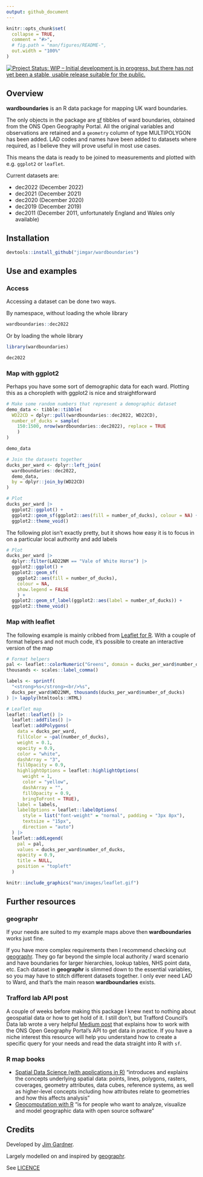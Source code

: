```yaml
---
output: github_document
---
```


<!-- README.md is generated from README.Rmd. Please edit that file -->

```r
knitr::opts_chunk$set(
  collapse = TRUE,
  comment = "#>",
  # fig.path = "man/figures/README-",
  out.width = "100%"
)
```

<!-- badges: start -->
[![Project Status: WIP – Initial development is in progress, but there has not yet been a stable, usable release suitable for the public.](https://www.repostatus.org/badges/latest/wip.svg)](https://www.repostatus.org/#wip)
<!-- badges: end -->

## Overview

**wardboundaries** is an R data package for mapping UK ward boundaries.

The only objects in the package are [sf](https://r-spatial.github.io/sf/) tibbles of ward boundaries, obtained from the ONS Open Geography Portal. All the original variables and observations are retained and a `geometry` column of type MULTIPOLYGON has been added. LAD codes and names have been added to datasets where required, as I believe they will prove useful in most use cases.

This means the data is ready to be joined to measurements and plotted with e.g. `ggplot2` or `leaflet`.

Current datasets are:

- dec2022 (December 2022)
- dec2021 (December 2021)
- dec2020 (December 2020)
- dec2019 (December 2019)
- dec2011 (December 2011, unfortunately England and Wales only available)

## Installation

``` r
devtools::install_github("jimgar/wardboundaries")
```

## Use and examples

### Access

Accessing a dataset can be done two ways.

By namespace, without loading the whole library

``` r
wardboundaries::dec2022
```

Or by loading the whole library

``` r
library(wardboundaries)

dec2022
```

### Map with ggplot2

Perhaps you have some sort of demographic data for each ward. Plotting this as a choropleth with ggplot2 is nice and straightforward

``` r
# Make some random numbers that represent a demographic dataset 
demo_data <- tibble::tibble(
  WD22CD = dplyr::pull(wardboundaries::dec2022, WD22CD),
  number_of_ducks = sample(
    150:1500, nrow(wardboundaries::dec2022), replace = TRUE
    )
)

demo_data
```

``` r
# Join the datasets together
ducks_per_ward <- dplyr::left_join(
  wardboundaries::dec2022,
  demo_data, 
  by = dplyr::join_by(WD22CD)
)
```

``` r
# Plot
ducks_per_ward |>
  ggplot2::ggplot() +
  ggplot2::geom_sf(ggplot2::aes(fill = number_of_ducks), colour = NA) +
  ggplot2::theme_void()
```

The following plot isn't exactly pretty, but it shows how easy it is to focus 
in on a particular local authority and add labels 

``` r
# Plot
ducks_per_ward |>
  dplyr::filter(LAD22NM == "Vale of White Horse") |>
  ggplot2::ggplot() +
  ggplot2::geom_sf(
    ggplot2::aes(fill = number_of_ducks), 
    colour = NA,
    show.legend = FALSE
    ) +
  ggplot2::geom_sf_label(ggplot2::aes(label = number_of_ducks)) +
  ggplot2::theme_void()
```

### Map with leaflet

The following example is mainly cribbed from [Leaflet for R](https://rstudio.github.io/leaflet/choropleths.html). With a couple of format
helpers and not much code, it's possible to create an interactive version of
the map

```r
# Format helpers
pal <- leaflet::colorNumeric("Greens", domain = ducks_per_ward$number_of_ducks)
thousands <- scales::label_comma()

labels <- sprintf(
  "<strong>%s</strong><br/>%s",
  ducks_per_ward$WD22NM, thousands(ducks_per_ward$number_of_ducks)
) |> lapply(htmltools::HTML)

# Leaflet map
leaflet::leaflet() |>
  leaflet::addTiles() |>
  leaflet::addPolygons(
    data = ducks_per_ward,
    fillColor = ~pal(number_of_ducks),
    weight = 0.1,
    opacity = 0.9,
    color = "white",
    dashArray = "3",
    fillOpacity = 0.9,
    highlightOptions = leaflet::highlightOptions(
      weight = 1,
      color = "yellow",
      dashArray = "",
      fillOpacity = 0.9,
      bringToFront = TRUE),
    label = labels,
    labelOptions = leaflet::labelOptions(
      style = list("font-weight" = "normal", padding = "3px 8px"),
      textsize = "15px",
      direction = "auto")
  ) |>
  leaflet::addLegend(
    pal = pal,
    values = ducks_per_ward$number_of_ducks,
    opacity = 0.9,
    title = NULL,
    position = "topleft"
  )
```

```r
knitr::include_graphics("man/images/leaflet.gif")
```

## Further resources

### geographr

If your needs are suited to my example maps above then **wardboundaries** works just fine. 

If you have more complex requirements then I recommend checking out [geographr](https://github.com/humaniverse/geographr). They go far beyond the simple local authority / ward scenario and have boundaries for larger hierarchies, lookup tables, NHS point data, etc. Each dataset in **geographr** is slimmed down to the essential variables, so you may have to stitch different datasets together. I only ever need LAD to Ward, and that's the main reason **wardboundaries** exists. 

### Trafford lab API post

A couple of weeks before making this package I knew next to nothing about geospatial data or how to get hold of it. I still don't, but Trafford Council's Data lab wrote a very helpful [Medium post](https://medium.com/@traffordDataLab/pushing-the-boundaries-with-the-open-geography-portal-api-4d70637bddc3) that explains how to work with the ONS Open Geography Portal's API to get data in practice. If you have a niche interest this resource will help you understand how to create a specific query for your needs and read the data straight into R with `sf`.

### R map books

- [Spatial Data Science (with applications in R)](https://r-spatial.org/book/) "introduces and explains the concepts underlying spatial data: points, lines, polygons, rasters, coverages, geometry attributes, data cubes, reference systems, as well as higher-level concepts including how attributes relate to geometries and how this affects analysis"
- [Geocomputation with R](https://geocompr.robinlovelace.net/index.html) "is for people who want to analyze, visualize and model geographic data with open source software"

## Credits
Developed by [Jim Gardner](https://github.com/jimgar).

Largely modelled on and inspired by [geographr](https://github.com/humaniverse/geographr).

See [LICENCE](/LICENSE)